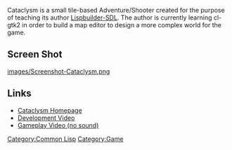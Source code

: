 Cataclysm is a small tile-based Adventure/Shooter created for the purpose of teaching its author [[Lispbuilder-SDL]]. The author is currently learning cl-gtk2 in order to build a map editor to design a more complex world for the game.

== Screen Shot ==
[[images/Screenshot-Cataclysm.png]]

== Links ==
* [http://www.jeremiahstoddard.com/Projects/cataclysm.html Cataclysm Homepage]
* [http://www.youtube.com/watch?v=gHuusTqipiA Development Video]
* [http://www.youtube.com/watch?v=LxAwtbQKznk Gameplay Video (no sound)]

[[Category:Common Lisp]]
[[Category:Game]]